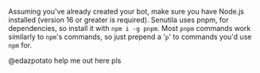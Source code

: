 Assuming you've already created your bot, make sure you have Node.js installed (version 16 or greater is required). 
Senutila uses pnpm, for dependencies, so install it with `npm i -g pnpm`. Most `pnpm` commands work similarly to `npm`'s commands, so just prepend a '`p`' to commands you'd use `npm` for.

@edazpotato help me out here pls

